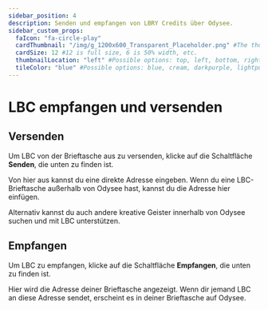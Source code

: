 ---
sidebar_position: 4
description: Senden und empfangen von LBRY Credits über Odysee.
sidebar_custom_props:
  faIcon: "fa-circle-play"
  cardThumbnail: "/img/g_1200x600_Transparent_Placeholder.png" #The thumbnail on the category card.
  cardSize: 12 #12 is full size, 6 is 50% width, etc.
  thumbnailLocation: "left" #Possible options: top, left, bottom, right, none
  tileColor: "blue" #Possible options: blue, cream, darkpurple, lightpurple, mauve, orange, pink, none
---

# LBC empfangen und versenden

## Versenden

Um LBC von der Brieftasche aus zu versenden, klicke auf die Schaltfläche **Senden**, die unten zu finden ist.

Von hier aus kannst du eine direkte Adresse eingeben. Wenn du eine LBC-Brieftasche außerhalb von Odysee hast, kannst du die Adresse hier einfügen.

Alternativ kannst du auch andere kreative Geister innerhalb von Odysee suchen und mit LBC unterstützen.

## Empfangen

Um LBC zu empfangen, klicke auf die Schaltfläche **Empfangen**, die unten zu finden ist. 

Hier wird die Adresse deiner Brieftasche angezeigt. Wenn dir jemand LBC an diese Adresse sendet, erscheint es in deiner Brieftasche auf Odysee.
